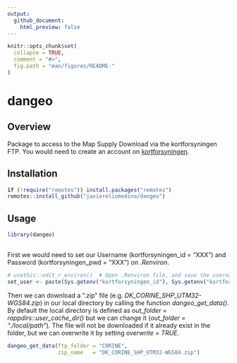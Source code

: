 ```yaml
---
output:
  github_document:
    html_preview: false
---
```


```r
knitr::opts_chunk$set(
  collapse = TRUE,
  comment = "#>",
  fig.path = "man/figures/README-"
)
```

# dangeo

## Overview

Package to access to the Map Supply Download via the kortforsyningen FTP. You would need to create an account on [kortforsyningen](https://www.kortforsyningen.dk/indhold/min-side-0).

## Installation

```r

if (!require("remotes")) install.packages("remotes")
remotes::install_github("javiereliomedina/dangeo")

```

## Usage

```r
  
library(dangeo) 
 
```

First we would need to set our Username (kortforsyningen_id = "XXX") and Password (kortforsyningen_pwd = "XXX") on *.Renviron*.

```r

# usethis::edit_r_environ()  # Open .Renviron file, and save the username and password
set_user <- paste(Sys.getenv("kortforsyningen_id"), Sys.getenv("kortforsyningen_pwd"), sep = ":" )

```

Then we can download a ".zip" file (e.g. *DK_CORINE_SHP_UTM32-WGS84.zip*) in our local directory by calling the function *dangeo_get_data()*. By default the local directory is defined as *out_folder = rappdirs::user_cache_dir()* but we can change it (*out_folder = "./local/path"*). The file will not be downloaded if it already exist in the folder, but we can overwrite it by setting *overwrite = TRUE*.

```r

dangeo_get_data(ftp_folder = "CORINE",
                zip_name   = "DK_CORINE_SHP_UTM32-WGS84.zip")

```
